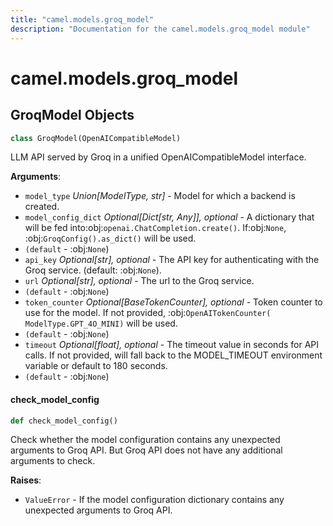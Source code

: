 ```yaml
---
title: "camel.models.groq_model"
description: "Documentation for the camel.models.groq_model module"
---
```


<a id="camel.models.groq_model"></a>

# camel.models.groq\_model

<a id="camel.models.groq_model.GroqModel"></a>

## GroqModel Objects

```python
class GroqModel(OpenAICompatibleModel)
```

LLM API served by Groq in a unified OpenAICompatibleModel interface.

**Arguments**:

- `model_type` _Union[ModelType, str]_ - Model for which a backend is
  created.
- `model_config_dict` _Optional[Dict[str, Any]], optional_ - A dictionary
  that will be fed into:obj:`openai.ChatCompletion.create()`.
  If:obj:`None`, :obj:`GroqConfig().as_dict()` will be used.
- `(default` - :obj:`None`)
- `api_key` _Optional[str], optional_ - The API key for authenticating
  with the Groq service. (default: :obj:`None`).
- `url` _Optional[str], optional_ - The url to the Groq service.
- `(default` - :obj:`None`)
- `token_counter` _Optional[BaseTokenCounter], optional_ - Token counter to
  use for the model. If not provided, :obj:`OpenAITokenCounter(
  ModelType.GPT_4O_MINI)` will be used.
- `(default` - :obj:`None`)
- `timeout` _Optional[float], optional_ - The timeout value in seconds for
  API calls. If not provided, will fall back to the MODEL_TIMEOUT
  environment variable or default to 180 seconds.
- `(default` - :obj:`None`)

<a id="camel.models.groq_model.GroqModel.check_model_config"></a>

#### check\_model\_config

```python
def check_model_config()
```

Check whether the model configuration contains any unexpected
arguments to Groq API. But Groq API does not have any additional
arguments to check.

**Raises**:

- `ValueError` - If the model configuration dictionary contains any
  unexpected arguments to Groq API.

